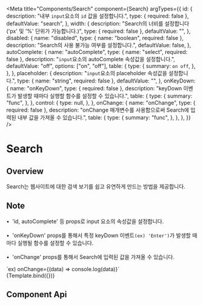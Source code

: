 
<Meta
  title="Components/Search"
  component={Search}
  argTypes={{
    id: {
      description: "내부 `input`요소의 `id` 값을 설정합니다.",
      type: { required: false },
      defaultValue: "search",
    },
    width: {
      description:
        "Search의 너비를 설정합니다 ('px' 및 '%' 단위가 가능합니다.)",
      type: { required: false },
      defaultValue: "",
    },
    disabled: {
      name: "disabled",
      type: { name: "boolean", required: false },
      description: "Search의 사용 불가능 여부를 설정합니다.",
      defaultValue: false,
    },
    autoComplete: {
      name: "autoComplete",
      type: { name: "select", required: false },
      description: "`input`요소의 autoComplete 속성값을 설정합니다.",
      defaultValue: "off",
      options: ["on", "off"],
      table: {
        type: {
          summary: `on off`,
        },
      },
    },
    placeholder: {
      description: "`input`요소의 placeholder 속성값을 설정합니다.",
      type: { name: "string", required: false },
      defaultValue: "",
    },
    onKeyDown: {
      name: "onKeyDown",
      type: { required: false },
      description:
        "keyDown 이벤트가 발생할 때마다 실행할 함수를 설정할 수 있습니다.",
      table: {
        type: {
          summary: "func",
        },
      },
      control: {
        type: null,
      },
    },
    onChange: {
      name: "onChange",
      type: { required: false },
      description:
        "onChange 매개변수를 사용함으로써 Search에 입력된 내부 값을 가져올 수 있습니다.",
      table: {
        type: {
          summary: "func",
        },
      },
    },
  }}
/>

# Search

## Overview

Search는 웹사이트에 대한 검색 보기를 쉽고 유연하게 만드는 방법을 제공합니다.


## Note

&bull;&nbsp; 'id, autoComplete' 등 props로 input 요소의 속성값을 설정합니다.<br/><br/>
&bull;&nbsp; 'onKeyDown' props를 통해서 특정 keyDown 이벤트`(ex) 'Enter')`가 발생할 때마다 실행될 함수를 설정할 수 있습니다.<br/><br/>
&bull;&nbsp; 'onChange' props를 통해서 Search에 입력된 값을 가져올 수 있습니다.<br/>

<div style={{ marginLeft: "30px" }}>
  `ex) onChange={(data) => console.log(data)}`
</div>

<Canvas>
  <Story name="Default">{Template.bind({})}</Story>
</Canvas>

## Component Api

<ArgsTable story="Default" />
